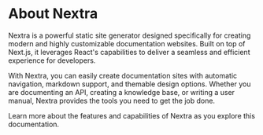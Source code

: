 # About Nextra

Nextra is a powerful static site generator designed specifically for creating modern and highly customizable documentation websites. Built on top of Next.js, it leverages React's capabilities to deliver a seamless and efficient experience for developers.

With Nextra, you can easily create documentation sites with automatic navigation, markdown support, and themable design options. Whether you are documenting an API, creating a knowledge base, or writing a user manual, Nextra provides the tools you need to get the job done.

Learn more about the features and capabilities of Nextra as you explore this documentation.
